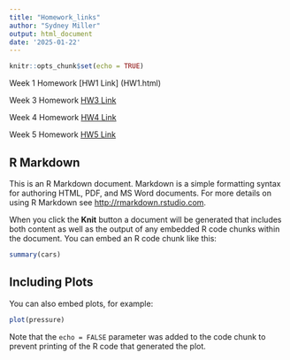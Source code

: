 ```yaml
---
title: "Homework_links"
author: "Sydney Miller"
output: html_document
date: '2025-01-22'
---
```


```r
knitr::opts_chunk$set(echo = TRUE)
```


Week 1 Homework [HW1 Link] (HW1.html)

Week 3 Homework [HW3 Link](Homework3.html)

Week 4 Homework [HW4 Link](Homework4.html)

Week 5 Homework [HW5 Link](Homework5.html)


## R Markdown

This is an R Markdown document. Markdown is a simple formatting syntax for authoring HTML, PDF, and MS Word documents. For more details on using R Markdown see <http://rmarkdown.rstudio.com>.

When you click the **Knit** button a document will be generated that includes both content as well as the output of any embedded R code chunks within the document. You can embed an R code chunk like this:

```r
summary(cars)
```

## Including Plots

You can also embed plots, for example:

```r
plot(pressure)
```

Note that the `echo = FALSE` parameter was added to the code chunk to prevent printing of the R code that generated the plot.
